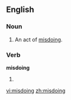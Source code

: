 ==English==

===Noun===
{{en-noun}}

# An act of [[misdo]]ing.

===Verb===
'''misdoing'''

# {{present participle of|[[misdo]]}}

[[vi:misdoing]]
[[zh:misdoing]]